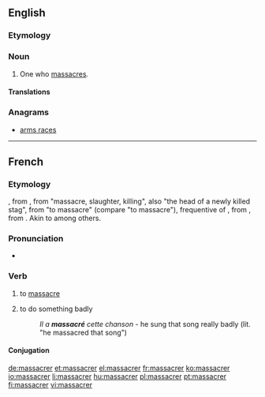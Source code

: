 ==English==

===Etymology===
{{suffix|massacre|er}}

===Noun===
{{en-noun}}

# One who [[massacre]]s.

====Translations====
{{trans-top|one who massacres}}
{{trans-mid}}
{{trans-bottom}}

===Anagrams===
* [[arms races#English|arms races]]

----

==French==

===Etymology===
{{etyl|frm|fr}} {{term|massacre|lang=frm}}, from {{etyl|fro|fr}} {{term|macacre|macacre, macecle|slaughterhouse, butchery|lang=fro}}, from {{etyl|ML.|fr}} {{term|mazacrium|lang=la}} "massacre, slaughter, killing", also "the head of a newly killed stag", from {{etyl|gml|fr}} {{recons|matskelen|lang=gml}} "to massacre" (compare {{etyl|de|-}} {{term|metzeln|metzeln||lang=de}} "to massacre"), frequentive of {{term|matsken|matsken, matzgen|to cut, hew|lang=de}}, from {{etyl|gem-pro|fr}} {{recons|maitanan||to cut|lang=gem-pro}}, from {{etyl|ine-pro|fr}} {{recons|mei-||small|lang=ine-pro}}. Akin to {{etyl|goh|-}} {{term|meizan||to cut|lang=goh}} among others.

===Pronunciation===
* {{audio|Fr-massacrer.ogg|Audio}}

===Verb===
{{fr-verb}}

# to [[massacre]] {{gloss|kill}}
# {{figuratively}} to do something badly
#: ''Il a '''massacré''' cette chanson'' - he sung that song really badly (lit. "he massacred that song")

====Conjugation====
{{fr-conj-er|massacr|avoir}}

[[de:massacrer]]
[[et:massacrer]]
[[el:massacrer]]
[[fr:massacrer]]
[[ko:massacrer]]
[[io:massacrer]]
[[li:massacrer]]
[[hu:massacrer]]
[[pl:massacrer]]
[[pt:massacrer]]
[[fi:massacrer]]
[[vi:massacrer]]